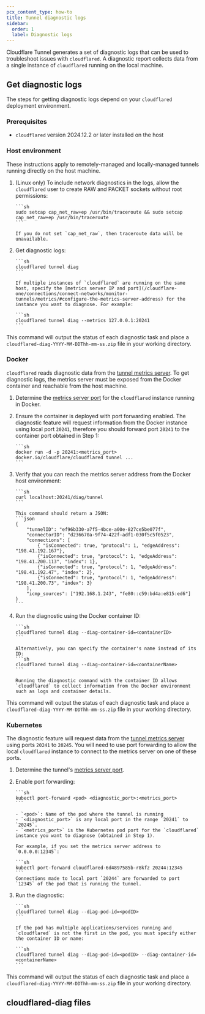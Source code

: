 ```yaml
---
pcx_content_type: how-to
title: Tunnel diagnostic logs
sidebar:
  order: 1
  label: Diagnostic logs
---
```



Cloudflare Tunnel generates a set of diagnostic logs that can be used to troubleshoot issues with `cloudflared`. A diagnostic report collects data from a single instance of `cloudflared` running on the local machine.

## Get diagnostic logs

The steps for getting diagnostic logs depend on your `cloudflared` deployment environment.

### Prerequisites

- `cloudflared` version 2024.12.2 or later installed on the host

### Host environment

These instructions apply to remotely-managed and locally-managed tunnels running directly on the host machine.

1.  (Linux only) To include network diagnostics in the logs, allow the `cloudflared` user to create RAW and PACKET sockets without root permissions:

        ```sh
        sudo setcap cap_net_raw+ep /usr/bin/traceroute && sudo setcap cap_net_raw+ep /usr/bin/traceroute
        ```

        If you do not set `cap_net_raw`, then traceroute data will be unavailable.

2.  Get diagnostic logs:

        ```sh
        cloudflared tunnel diag
        ```

        If multiple instances of `cloudflared` are running on the same host, specify the [metrics server IP and port](/cloudflare-one/connections/connect-networks/monitor-tunnels/metrics/#configure-the-metrics-server-address) for the instance you want to diagnose. For example:

        ```sh
        cloudflared tunnel diag --metrics 127.0.0.1:20241
        ```

This command will output the status of each diagnostic task and place a `cloudflared-diag-YYYY-MM-DDThh-mm-ss.zip` file in your working directory.

### Docker

`cloudflared` reads diagnostic data from the [tunnel metrics server](/cloudflare-one/connections/connect-networks/monitor-tunnels/metrics/). To get diagnostic logs, the metrics server must be exposed from the Docker container and reachable from the host machine.

1.  Determine the [metrics server port](/cloudflare-one/connections/connect-networks/monitor-tunnels/metrics/#default-metrics-server-address) for the `cloudflared` instance running in Docker.

2.  Ensure the container is deployed with port forwarding enabled. The diagnostic feature will request information from the Docker instance using local port `20241`, therefore you should forward port `20241` to the container port obtained in Step 1:

        ```sh
        docker run -d -p 20241:<metrics_port> docker.io/cloudflare/cloudflared tunnel ...
        ```

3.  Verify that you can reach the metrics server address from the Docker host environment:

        ```sh
        curl localhost:20241/diag/tunnel
        ```

        This command should return a JSON:
        ```json
        {
        	"tunnelID": "ef96b330-a7f5-4bce-a00e-827ce5be077f",
        	"connectorID": "d236670a-9f74-422f-adf1-030f5c5f0523",
        	"connections": [
        		{ "isConnected": true, "protocol": 1, "edgeAddress": "198.41.192.167"},
        		{"isConnected": true, "protocol": 1, "edgeAddress": "198.41.200.113", "index": 1},
        		{"isConnected": true, "protocol": 1, "edgeAddress": "198.41.192.47", "index": 2},
        		{"isConnected": true, "protocol": 1, "edgeAddress": "198.41.200.73", "index": 3}
        	],
        	"icmp_sources": ["192.168.1.243", "fe80::c59:bd4a:e815:ed6"]
        }
        ```

4.  Run the diagnostic using the Docker container ID:

        ```sh
        cloudflared tunnel diag --diag-container-id=<containerID>
        ```

        Alternatively, you can specify the container's name instead of its ID:
        ```sh
        cloudflared tunnel diag --diag-container-id=<containerName>
        ```

        Running the diagnostic command with the container ID allows `cloudflared` to collect information from the Docker environment such as logs and container details.

This command will output the status of each diagnostic task and place a `cloudflared-diag-YYYY-MM-DDThh-mm-ss.zip` file in your working directory.

### Kubernetes

The diagnostic feature will request data from the [tunnel metrics server](/cloudflare-one/connections/connect-networks/monitor-tunnels/metrics/) using ports `20241` to `20245`. You will need to use port forwarding to allow the local `cloudflared` instance to connect to the metrics server on one of these ports.

1.  Determine the tunnel's [metrics server port](/cloudflare-one/connections/connect-networks/monitor-tunnels/metrics/#default-metrics-server-address).

2.  Enable port forwarding:

        ```sh
        kubectl port-forward <pod> <diagnostic_port>:<metrics_port>
        ```

        - `<pod>`: Name of the pod where the tunnel is running
        - `<diagnostic_port>` is any local port in the range `20241` to `20245`.
        - `<metrics_port>` is the Kubernetes pod port for the `cloudflared` instance you want to diagnose (obtained in Step 1).

        For example, if you set the metrics server address to `0.0.0.0:12345`:

        ```sh
        kubectl port-forward cloudflared-6d4897585b-r8kfz 20244:12345
        ```
        Connections made to local port `20244` are forwarded to port `12345` of the pod that is running the tunnel.

3.  Run the diagnostic:

        ```sh
        cloudflared tunnel diag --diag-pod-id=<podID>
        ```

        If the pod has multiple applications/services running and `cloudflared` is not the first in the pod, you must specify either the container ID or name:

        ```sh
        cloudflared tunnel diag --diag-pod-id=<podID> --diag-container-id=<containerName>
        ```

This command will output the status of each diagnostic task and place a `cloudflared-diag-YYYY-MM-DDThh-mm-ss.zip` file in your working directory.

## cloudflared-diag files

<Render file="tunnel/tunnel-diag-file" />
